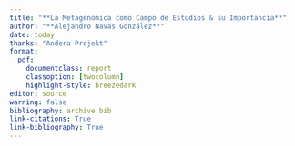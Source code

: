 ```yaml
---
title: "**La Metagenómica como Campo de Estudios & su Importancia**"
author: "**Alejandro Navas González**"
date: today
thanks: "Andera Projekt"
format: 
  pdf:
    documentclass: report
    classoption: [twocolumn]
    highlight-style: breezedark
editor: source
warning: false
bibliography: archive.bib
link-citations: True
link-bibliography: True
---
```

